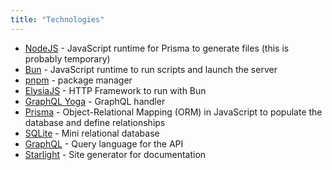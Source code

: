 ```yaml
---
title: "Technologies"
---
```


- [NodeJS](https://nodejs.org/en) - JavaScript runtime for Prisma to generate files (this is probably temporary)
- [Bun](https://bun.sh/) - JavaScript runtime to run scripts and launch the server
- [pnpm](https://pnpm.io/) - package manager
- [ElysiaJS](https://elysiajs.com/) - HTTP Framework to run with Bun
- [GraphQL Yoga](https://elysiajs.com/plugins/graphql-yoga.html) - GraphQL handler
- [Prisma](https://www.prisma.io/) - Object-Relational Mapping (ORM) in JavaScript to populate the database and define relationships
- [SQLite](https://sqlite.org/) - Mini relational database
- [GraphQL](https://graphql.org/) - Query language for the API
- [Starlight](https://starlight.astro.build/) - Site generator for documentation
